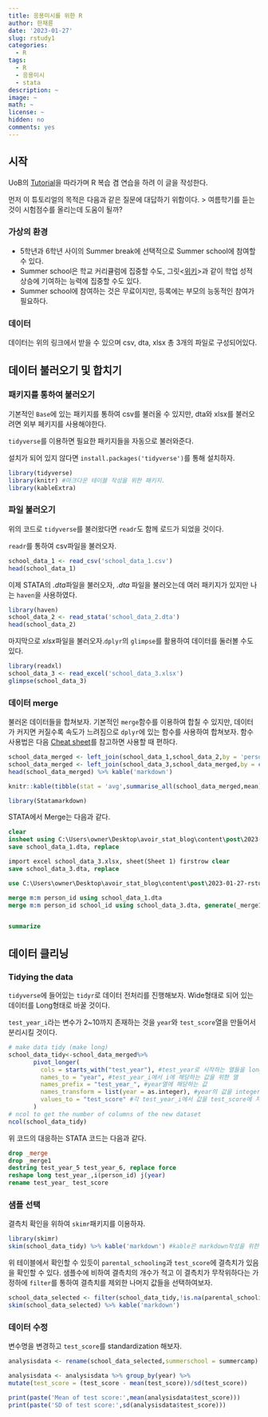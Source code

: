 ```yaml
---
title: 응용미시를 위한 R
author: 한재륜
date: '2023-01-27'
slug: rstudy1
categories:
  - R
tags:
  - R
  - 응용미시
  - stata
description: ~
image: ~
math: ~
license: ~
hidden: no
comments: yes
---
```

## 시작
UoB의 [Tutorial](https://hhsievertsen.shinyapps.io/applied_econ_with_R_dynamic/#section-research-question-data)을 따라가며 R 복습 겸 연습을 하려 이 글을 작성한다.

먼저 이 튜토리얼의 목적은 다음과 같은 질문에 대답하기 위함이다.
> 여름학기를 듣는 것이 시험점수를 올리는데 도움이 될까?

### 가상의 환경
- 5학년과 6학년 사이의 Summer break에 선택적으로 Summer school에 참여할 수 있다.
- Summer school은 학교 커리큘럼에 집중할 수도, 그릿<[위키](https://ko.wikipedia.org/wiki/%EA%B7%B8%EB%A6%BF)>과 같이 학업 성적 상승에 기여하는 능력에 집중할 수도 있다.
- Summer school에 참여하는 것은 무료이지만, 등록에는 부모의 능동적인 참여가 필요하다.

### 데이터
데이터는 위의 링크에서 받을 수 있으며 csv, dta, xlsx 총 3개의 파일로 구성되어있다.

## 데이터 불러오기 및 합치기
### 패키지를 통하여 불러오기
기본적인 `Base`에 있는 패키지를 통하여 csv를 불러올 수 있지만, dta와 xlsx를 불러오려면 외부 페키지를 사용해야한다.

`tidyverse`를 이용하면 필요한 패키지들을 자동으로 불러와준다. 

설치가 되어 있지 않다면 `install.packages('tidyverse')`를 통해 설치하자.
```r
library(tidyverse)
library(knitr) #마크다운 테이블 작성을 위한 패키지.
library(kableExtra)
```

### 파일 불러오기
위의 코드로 `tidyverse`를 불러왔다면 `readr`도 함께 로드가 되었을 것이다.

`readr`를 통하여 csv파일을 불러오자.

```r
school_data_1 <- read_csv('school_data_1.csv')
head(school_data_1)
```

이제 STATA의 *.dta*파일을 불러오자, *.dta* 파일을 불러오는데 여러 패키지가 있지만 나는 `haven`을 사용하였다.

```r
library(haven)
school_data_2 <- read_stata('school_data_2.dta')
head(school_data_2)
```

마지막으로 *xlsx*파일을 불러오자.`dplyr`의 `glimpse`를 활용하여 데이터를 둘러볼 수도 있다.

```r
library(readxl)
school_data_3 <- read_excel('school_data_3.xlsx')
glimpse(school_data_3)
```

### 데이터 merge
불러온 데이터들을 합쳐보자. 기본적인 `merge`함수를 이용하여 합칠 수 있지만, 데이터가 커지면 커질수록 속도가 느려짐으로 `dplyr`에 있는 함수를 사용하여 합쳐보자. 함수 사용법은 다음 [Cheat sheet](https://posit.co/resources/cheatsheets/)를 참고하면 사용할 때 편하다.

```r
school_data_merged <- left_join(school_data_1,school_data_2,by = 'person_id') 
school_data_merged <- left_join(school_data_3,school_data_merged,by = c('person_id','school_id'))
head(school_data_merged) %>% kable('markdown')
```

```r
knitr::kable(tibble(stat = 'avg',summarise_all(school_data_merged,mean)), format="markdown")
```

```r
library(Statamarkdown)
```

STATA에서 Merge는 다음과 같다.

```stata
clear
insheet using C:\Users\owner\Desktop\avoir_stat_blog\content\post\2023-01-27-rstudy1\school_data_1.csv, clear
save school_data_1.dta, replace

import excel school_data_3.xlsx, sheet(Sheet 1) firstrow clear 
save school_data_3.dta, replace

use C:\Users\owner\Desktop\avoir_stat_blog\content\post\2023-01-27-rstudy1\school_data_2.dta

merge m:m person_id using school_data_1.dta
merge m:m person_id school_id using school_data_3.dta, generate(_merge1)


summarize

```

## 데이터 클리닝
### Tidying the data

`tidyverse`에 들어있는 `tidyr`로 데이터 전처리를 진행해보자. Wide형태로 되어 있는 데이터를 Long형태로 바꿀 것이다.

`test_year_i`라는 변수가 2~10까지 존재하는 것을 `year`와 `test_score`열을 만들어서 분리시킬 것이다.

```r
# make data tidy (make long)
school_data_tidy<-school_data_merged%>%
       pivot_longer(
         cols = starts_with("test_year"), #test_year로 시작하는 열들을 long 형태로
         names_to = "year", #test_year_i에서 i에 해당하는 값을 위한 열
         names_prefix = "test_year_", #year열에 해당하는 값
         names_transform = list(year = as.integer), #year의 값을 integer로 변환
         values_to = "test_score" #각 test_year_i에서 값을 test_score에 저장
       )
# ncol to get the number of columns of the new dataset
ncol(school_data_tidy)
```

위 코드의 대응하는 STATA 코드는 다음과 같다.

```stata
drop _merge 
drop _merge1 
destring test_year_5 test_year_6, replace force
reshape long test_year_,i(person_id) j(year)
rename test_year_ test_score
```

### 샘플 선택
결측치 확인을 위하여 `skimr`패키지를 이용하자.
```r
library(skimr)
skim(school_data_tidy) %>% kable('markdown') #kable은 markdown작성을 위한것으로 작성할 필요 없다.
```

위 테이블에서 확인할 수 있듯이 `parental_schooling`과 `test_score`에 결측치가 있음을 확인할 수 있다. 샘플수에 비하여 결측치의 개수가 적고 이 결측치가 무작위하다는 가정하에 `filter`를 통하여 결측치를 제외한 나머지 값들을 선택하여보자.

```r
school_data_selected <- filter(school_data_tidy,!is.na(parental_schooling),!is.na(test_score))
skim(school_data_selected) %>% kable('markdown')
```

### 데이터 수정
변수명을 변경하고 `test_score`를 standardization 해보자. 

```r
analysisdata <- rename(school_data_selected,summerschool = summercamp) #summerschool변수를 summercamp로 변경

analysisdata <- analysisdata %>% group_by(year) %>% 
mutate(test_score = (test_score - mean(test_score))/sd(test_score))

print(paste('Mean of test score:',mean(analysisdata$test_score)))
print(paste('SD of test score:',sd(analysisdata$test_score)))
```


